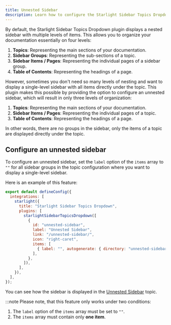 ```yaml
---
title: Unnested Sidebar
description: Learn how to configure the Starlight Sidebar Topics Dropdown plugin to display a single-level sidebar without nesting items.
---
```


By default, the Starlight Sidebar Topics Dropdown plugin displays a nested sidebar with multiple levels of items. This allows you to organize your documentation essentially on four levels:

1. **Topics**: Representing the main sections of your documentation.
2. **Sidebar Groups**: Representing the sub-sections of a topic.
3. **Sidebar Items / Pages**: Representing the individual pages of a sidebar group.
4. **Table of Contents**: Representing the headings of a page.

However, sometimes you don't need so many levels of nesting and want to display a single-level sidebar with all items directly under the topic. This plugin makes this possible by providing the option to configure an unnested sidebar, which will result in only three levels of organization:

1. **Topics**: Representing the main sections of your documentation.
2. **Sidebar Items / Pages**: Representing the individual pages of a topic.
3. **Table of Contents**: Representing the headings of a page.

In other words, there are no groups in the sidebar, only the items of a topic are displayed directly under the topic.

## Configure an unnested sidebar

To configure an unnested sidebar, set the `label` option of the `items` array to `""` for all sidebar groups in the topic configuration where you want to display a single-level sidebar.

Here is an example of this feature:

```js "label: \"\""
export default defineConfig({
  integrations: [
    starlight({
      title: "Starlight Sidebar Topics Dropdown",
      plugins: [
        starlightSidebarTopicsDropdown([
          {
            id: "unnested-sidebar",
            label: "Unnested Sidebar",
            link: "/unnested-sidebar/",
            icon: "right-caret",
            items: [
              { label: "", autogenerate: { directory: "unnested-sidebar" } },
            ],
          },
        ]),
      ],
    }),
  ],
});
```

You can see how the sidebar is displayed in the [Unnested Sidebar](/unnested-sidebar/lorem-ipsum/) topic.

:::note
Please note, that this feature only works under two conditions:

1. The `label` option of the `items` array must be set to `""`.
2. The `items` array must contain only **one item**.